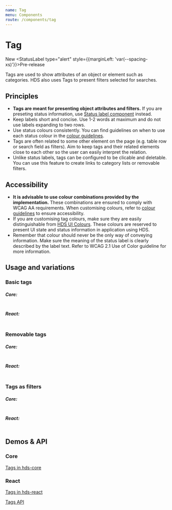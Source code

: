 ```yaml
---
name: Tag
menu: Components
route: /components/tag
---
```




# Tag

<StatusLabel>New</StatusLabel>
<StatusLabel type="alert" style={{marginLeft: 'var(--spacing-xs)'}}>Pre-release</StatusLabel> 

<LargeParagraph>
  Tags are used to show attributes of an object or element such as categories. HDS also uses Tags to present filters selected for searches.
</LargeParagraph>

## Principles

- **Tags are meant for presenting object attributes and filters.** If you are preseting status information, use [Status label component](/components/status-label) instead.
- Keep labels short and concise. Use 1-2 words at maximum and do not use labels expanding to two rows.
- Use status colours consistently. You can find guidelines on when to use each status colour in the [colour guidelines](/design-tokens/colour#ui-colours "UI colours").
- Tags are often related to some other element on the page (e.g. table row or search field as filters). Aim to keep tags and their related elements close to each other so the user can easily interpret the relation.
- Unlike status labels, tags can be configured to be clicable and deletable. You can use this feature to create links to category lists or removable filters.

## Accessibility

- **It is advisable to use colour combinations provided by the implementation.** These combinations are ensured to comply with WCAG AA requirements. When customising colours, refer to [colour guidelines](/design-tokens/colour "Colour") to ensure accessibility.
- If you are customising tag colours, make sure they are easily distinguishable from [HDS UI Colours](/design-tokens/colour#ui-colours). These colours are reserved to present UI state and status information in application using HDS.
- Remember that colour should never be the only way of conveying information. Make sure the meaning of the status label is clearly described by the label text. Refer to <Link href="https://www.w3.org/WAI/WCAG21/Understanding/use-of-color.html" external>WCAG 2.1 Use of Color guideline</Link> for more information.

## Usage and variations

### Basic tags

<Playground>

</Playground>

##### Core:
```
```

##### React:
```tsx

```

### Removable tags

<Playground>

</Playground>

##### Core:
```
```

##### React:
```tsx

```

### Tags as filters

<Playground>

</Playground>

##### Core:
```
```

##### React:
```tsx

```


## Demos & API

### Core

[Tags in hds-core](/storybook/core/?path=/story/components-status-label--default)

### React

[Tags in hds-react](/storybook/react/?path=/story/components-status-label--neutral)

[Tags API](/storybook/react/?path=/docs/components-status-label--neutral)
